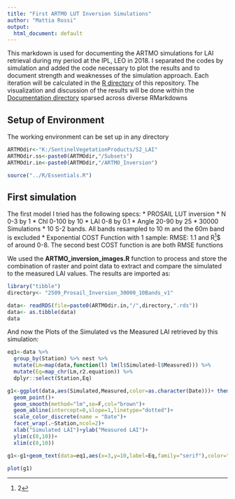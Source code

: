 ```yaml
---
title: "First ARTMO LUT Inversion Simulations"
author: "Mattia Rossi"
output:
  html_document: default
---
```


This markdown is used for documenting the ARTMO simulations for LAI retrieval during my period at the IPL, LEO in 2018.
I separated the codes by simulation and added the code necessary to plot the results and to document strength and weaknesses of the simulation approach.
Each iteration will be calculated in the [R directory](https://github.com/mattia6690/ARTMO_R/tree/master/R) of this repository. The visualization and discussion of the results will be done within the [Documentation directory](https://github.com/mattia6690/ARTMO_R/tree/master/Documentation) sparsed across diverse RMarkdowns

## Setup of Environment

The working environment can be set up in any directory 

```r
ARTMOdir<-"K:/SentinelVegetationProducts/S2_LAI"
ARTMOdir.ss<-paste0(ARTMOdir,"/Subsets")
ARTMOdir.in<-paste0(ARTMOdir,"/ARTMO_Inversion")

source("../R/Essentials.R")

```

## First simulation

The first model I tried has the following specs:
* PROSAIL LUT inversion
* N 0-3 by 1 
* Chl 0-100 by 10
* LAI 0-8 by 0.1
* Angle 20-90 by 25
* 30000 Simulations
* 10 S-2 bands. All bands resampled to 10 m and the 60m band is excluded
* Exponential COST Function with 1 sample: RMSE: 1.1 and R^[2]$ of around 0-8. The second best COST function is are both RMSE functions

We used the **ARTMO_inversion_images.R** function to process and store the combination of raster and point data to extract and compare the simulated to the measured LAI values. The results are imported as:

```r
library("tibble")
directory<- "2509_Prosail_Inversion_30000_10Bands_v1"

data<- readRDS(file=paste0(ARTMOdir.in,"/",directory,".rds")) 
data<- as.tibble(data)
data

```

And now the Plots of the Simulated vs the Measured LAI retrieved by this simulation:
```r
eq1<-data %>% 
  group_by(Station) %>% nest %>% 
  mutate(Lm=map(data,function(l) lm(l$Simulated~l$Measured))) %>% 
  mutate(Eq=map_chr(Lm,r2.equation)) %>% 
  dplyr::select(Station,Eq)

g1<-ggplot(data,aes(Simulated,Measured,color=as.character(Date)))+ theme_bw()+
  geom_point()+
  geom_smooth(method="lm",se=F,col="brown")+
  geom_abline(intercept=0,slope=1,linetype="dotted")+
  scale_color_discrete(name = "Date")+
  facet_wrap(.~Station,ncol=2)+
  xlab("Simulated LAI")+ylab("Measured LAI")+
  ylim(c(0,10))+
  xlim(c(0,10))

g1<-g1+geom_text(data=eq1,aes(x=3,y=10,label=Eq,family="serif"),color="black",parse=T)

plot(g1)
```



